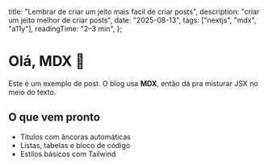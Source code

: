   title: "Lembrar de criar um jeito mais facil de criar posts",
  description: "criar um jeito melhor de criar posts",
  date: "2025-08-13",
  tags: ["nextjs", "mdx", "a11y"],
  readingTime: "2–3 min",
};

# Olá, MDX 👋

Este é um exemplo de post. O blog usa **MDX**, então dá pra misturar JSX no meio do texto.

## O que vem pronto

- Títulos com âncoras automáticas
- Listas, tabelas e bloco de código
- Estilos básicos com Tailwind
